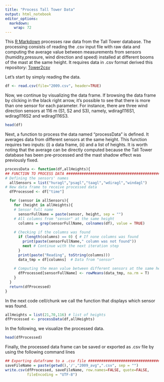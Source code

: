 ```yaml
---
title: "Process Tall Tower Data"
output: html_notebook
editor_options: 
  markdown: 
    wrap: 72
---
```


This [R Markdown](http://rmarkdown.rstudio.com) processes raw data from the Tall Tower database. 
The processing consists of reading the .csv input file with raw data and computing the average value between measurements from sensors (humidity,pressure, wind direction and speed) installed at different booms of the mast at the same height. 
It requires data in .csv format derived this repository: [Tower2csv](https://github.com/marcosp-araujo/Tower2csv)

Let's start by simply reading the data.

```r
df <- read.csv(file="2009.csv", header=TRUE)
```

Now, we continue by visualizing the data frame. If browsing the data
frame by clicking in the black right arrow, it's possible to see that
there is more than one sensor for each parameter. For instance, there
are three wind direction sensors at 116 m (S1, S2 and S3), namely,
wdiragl116S1, wdiragl116S2 and wdiragl116S3.

```r
head(df)
```

Next, a function to process the data named "processData" is defined. It
averages data from different sensors at the same height. This function
requires two inputs: (i) a data frame, (ii) and a list of heights. It is
worth noting that the average can be directly computed because the Tall
Tower database has been pre-processed and the mast shadow effect was
previously fixed.

```r
processData <- function(df,allHeights){
## FUNCTION TO PROCESS DATA ####################################################
# Defining the sensors' names
  allSensors = list("huragl","psagl","taagl","wdiragl","windagl")
# New data frame to receive processed data
  dfProcessed <- df["time"]

  for (sensor in allSensors){
    for (height in allHeights){
    # Sensor full name
      sensorFullName = paste(sensor, height, sep = "")
    # All columns from "sensor" at the same height 
      columns = grep(sensorFullName, colnames(df), value = TRUE)
      
    # Checking if the columns was found
      if (length(columns) == 0) { # If none columns was found
        print(paste(sensorFullName," column was not found"))
        next # Continue with the next iteration step
      }
      print(paste("Reading", toString(columns)))
      data_tmp = df[columns]  # Data from "sensor"
      
    # Computing the mean value between different sensors at the same height
      dfProcessed[sensorFullName] <- rowMeans(data_tmp, na.rm = T)
    }
  }
  return(dfProcessed)
}
```

In the next code cell/chunk we call the function that displays which
sensor was found.

```r
allHeights = list(21,70,116) # list of heights
dfProcessed <- processData(df,allHeights)
```

In the following, we visualize the processed data.

```r
head(dfProcessed)
```

Finally, the processed data frame can be saved or exported as .csv file
by using the following command lines

```r
## Exporting dataframe to a .csv file ##########################################
saveFileName = paste(getwd(),'/',"2009_avg",".csv", sep = "")
write.csv(dfProcessed, saveFileName, row.names=FALSE, quote=FALSE, 
          fileEncoding = "UTF-8")
```







